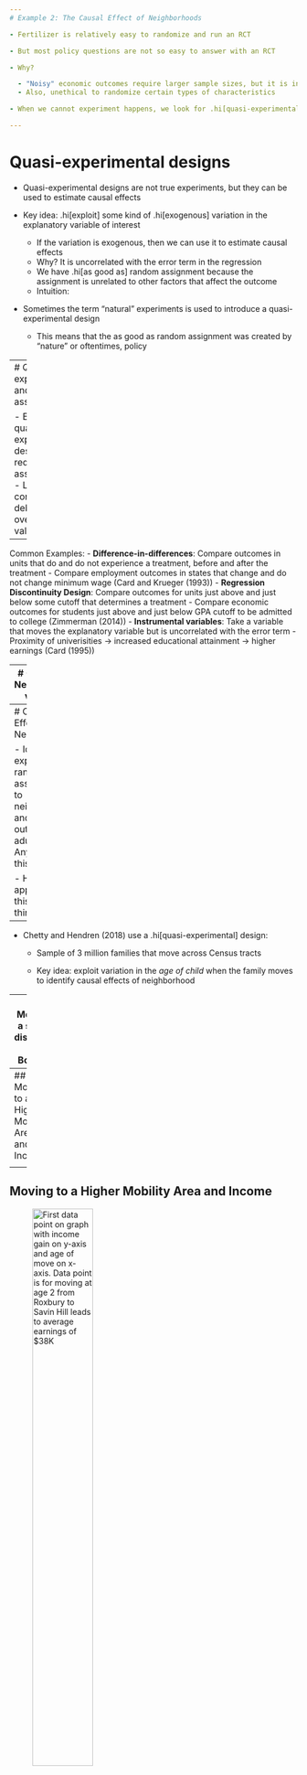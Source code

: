 ```yaml
---
# Example 2: The Causal Effect of Neighborhoods

- Fertilizer is relatively easy to randomize and run an RCT

- But most policy questions are not so easy to answer with an RCT

- Why?

  - "Noisy" economic outcomes require larger sample sizes, but it is infeasible to randomize at scale
  - Also, unethical to randomize certain types of characteristics

- When we cannot experiment happens, we look for .hi[quasi-experimental] designs

---
```

# Quasi-experimental designs

- Quasi-experimental designs are not true experiments, but they can be used to estimate causal effects

- Key idea: .hi[exploit] some kind of .hi[exogenous] variation in the explanatory variable of interest

  - If the variation is exogenous, then we can use it to estimate causal effects
  - Why? It is uncorrelated with the error term in the regression
  - We have .hi[as good as] random assignment because the assignment is unrelated to other factors that affect the outcome
  - Intuition: 

- Sometimes the term "natural" experiments is used to introduce a quasi-experimental design
  - This means that the as good as random assignment was created by "nature" or oftentimes, policy

---
# Quasi-experiments and assumptions

- Every quasi-experimental design requires an assumption 
- Leads to contentious debates over their validity

--

Common Examples:
  - **Difference-in-differences**: Compare outcomes in units that do and do not experience a treatment, before and after the treatment
    - Compare employment outcomes in states that change and do not change minimum wage (Card and Krueger (1993))
  - **Regression Discontinuity Design**: Compare outcomes for units just above and just below some cutoff that determines a treatment
    - Compare economic outcomes for students just above and just below GPA cutoff to be admitted to college (Zimmerman (2014))
  - **Instrumental variables**: Take a variable that moves the explanatory variable but is uncorrelated with the error term
    - Proximity of univerisities -> increased educational attainment -> higher earnings (Card (1995))

---
# Causality of Neighborhoods vs. Sorting

- Two very different explanations for variation in children's outcomes across areas

  1. Sorting: different people live in different places

  2. Causal effects: places have a causal effect on upward mobility for a given person

---
# Causal Effects of Neighborhoods

- Ideal experiment: randomly assign children to neighborhoods and compare outcomes in adulthood
  - Any issues with this?

- How can we approximate this same thing?

--

- Chetty and Hendren (2018) use a .hi[quasi-experimental] design:

  - Sample of 3 million families that move across Census tracts

  - Key idea: exploit variation in the _age of child_ when the family moves to identify causal effects of neighborhood


---
# Moving a short distance in Boston

<figure>
    <img src="pics/roxbury_to_savin_oppatlas.png" height="50%"
         alt="Roxbury to Savin Hill in Opportunity Atlas">
    <figcaption>Opportunity Atlas of MA: Savin Hill outlined, Roxbury nextdoor.</figcaption>
</figure>

---
## Moving to a Higher Mobility Area and Income 

<figure>
    <img src="./pics/blank_income_gain.png" height="50%"
         alt="Blank graph space with income gain on y-axis and age of move on x-axis">
    <figcaption>Chetty and Hendren (2018).</figcaption>
</figure>

---
## Moving to a Higher Mobility Area and Income

<figure>
    <img src="./pics/first_data_point_income_gain.png" height="50%"
         alt="First data point on graph with income gain on y-axis and age of move on x-axis. Data point is for moving at age 2 from Roxbury to Savin Hill leads to average earnings of $38K">
    <figcaption>Chetty and Hendren (2018).</figcaption>
</figure>

---
## Moving to a Higher Mobility Area and Income

<figure>
    <img src="./pics/all_data_points_income_gain.png" height="50%"
         alt="All data points on graph with income gain on y-axis and age of move on x-axis for ages up to 23 with a downward slope from $38K to $23K.">
    <figcaption>Chetty and Hendren (2018).</figcaption>
</figure>

---
## Moving to a Higher Mobility Area and Income

<figure>
    <img src="./pics/level_off_data_points_income_gain.png" height="50%"
         alt="All data points on graph with income gain on y-axis and age of move on x-axis for ages up to 28 with a downward slope from $38K to $23K at age 23, then levels off to 28.">
    <figcaption>Chetty and Hendren (2018).</figcaption>
</figure>

---
# One issue: families differ a ton

- Each family is different

1. Some families are rich, some are poor
2. Some families are more educated, some are less educated
3. Some families are religious, some are not

- Each of these differences could affect:

1. If they move
2. When they move
3. Where they move
4. Children's income mobility
5. Much more...

- We can't possible control for all of this, let alone measures some of it

---
# Fixed effects! 

- Fixed effects are a way to control for .pink[unobserved] variables that are .pink[constant] along some dimension
  - This dimension could be time, space, individual, etc.

- Fixed effects remove the variation between units, leaving only the variation within units

- Chetty and Hendren (2018) employ fixed effects to isolate .pink[within]-family variation
   - They do many other things too, but this is the simplest to folow

- Every family has its own unique characteristics that affect children's outcomes
- Fixed effects control for these characteristics by effectively removing the within-family mean from each observation

---
# Simplified dataset of mobility

- Let's look at a hypothetical dataframe for 5 families with 5 children each that move from the same low mobility neighborhood to a high mobility neighborhood

```r
set.seed(123)
num_families <- 5
num_children_per_family <- 5

df <- expand.grid(
  family_id = 1:num_families,
  child_id = 1:num_children_per_family
) %>%
group_by(family_id) %>%
mutate(
  average_age = round(runif(1, 4, 18),1),
  age_moved = average_age + sample(-4:4, n(), replace = FALSE),
  age_moved = round(ifelse(age_moved < 0, 0, age_moved),0),
  # Create a family effect that increases with average age
  family_effect = 2*average_age,
) %>%
ungroup() %>%
# Create random variable centered at average age running from 0 to 18
mutate(
  child_effect = rnorm(n(), mean = 0, sd = 1),
  income = 100 - .5*age_moved + family_effect + child_effect,
) %>%
group_by(family_id) %>%
mutate(family_label= case_when(income==max(income) ~
  paste("Family", family_id),TRUE ~ NA_character_),
  mean_income = mean(income),
  mean_age = mean(age_moved))

df %>% select(family_id,child_id,age_moved,income)
```

---
# Between and Within variation

- Below I plot the fake data

```r
plot <- df %>% 
  ggplot(aes(x =  age_moved, y = income, label = family_label,color = factor(family_id))) + 
  geom_point() +
  geom_text(hjust = -.1, size = 14/.pt) + 
  theme_metro_regtitle() + 
  labs(x = 'Move age', 
       y = 'Adulthood income',
       caption = 'ChatGPT and GitHub copilot helped me create this.') + 
  guides(color = FALSE, label = FALSE) + 
  scale_color_manual(values = c('black','blue','red','purple','green'))

plot

```

---
# Between and Within

- If I just regress (pooled OLS), I get an increasing relationship with age moved! 

```r
plot +
  geom_smooth(method = 'lm', aes(color = NULL, label = NULL), se = FALSE) 
```

---
# Between and Within

- BETWEEN variation is the variation between means of each family

```r
plot+
  geom_point(aes(x = mean_age, y = mean_income, color = family_label), size = 30, shape = 3, color = 'darkorange')
  
```

---
# Between and Within

-Seriously, Only look at those means! The individual child variation within families does not matter

```r
df %>% 
  ggplot(aes(x =  age_moved, y = income, label = family_label,color = factor(family_id))) + 
  theme_metro_regtitle() + 
  labs(x = 'Move age', 
       y = 'Adulthood income',
       caption = 'ChatGPT and GitHub copilot helped me create this.') + 
  guides(color = FALSE, label = FALSE) + 
  scale_color_manual(values = c('black','blue','red','purple','green')) +
  geom_smooth(method = 'lm', aes(color = NULL, label = NULL), se = FALSE) +
  geom_point(aes(x = mean_age, y = mean_income, color = family_label), 
    size = 50, shape = 3, color = 'darkorange')
```

---
# Between and Within

- Within variation treats the orange crosses as their own axes and looks at variation within family
- We basically slide the axes on top of each other and analyze *that* data

```r
dfanim <- df %>%
  ungroup() %>%
  mutate(all_mean_income = mean(income),
         all_mean_age = mean(age_moved),
         stage = '1. Raw Data')
dfanim <- dfanim %>%
  bind_rows(dfanim %>% 
              mutate(income = income - mean_income + all_mean_income,
                     age_moved = age_moved - mean_age + all_mean_age,
                     mcrm = all_mean_income,
                     mpr = all_mean_age,
                     stage = '2. Remove all between variation'))

p <- ggplot(dfanim, aes(x =  age_moved, y = income, color = factor(family_id), label = family_label)) + 
  geom_point() + 
  geom_text(hjust = -.1, size = 14/.pt)  + 
  labs(x = 'Age of Move', 
       y = 'Income',
       caption = 'ChatGPT and GitHub copilot helped write this') + 
  #scale_x_continuous(limits = c(.15, 2.5)) + 
  guides(color = FALSE, label = FALSE) + 
  scale_color_manual(values = c('black','blue','red','purple','green')) +
  geom_smooth(aes(color = NULL), method = 'lm', se = FALSE)+
  geom_point(aes(x = mpr, y = mcrm), size = 20, shape = 3, color = 'darkorange') + 
  transition_states(stage) + 
  theme_metro_regtitle()

animate(p, nframes = 80)

```

---
# Removing between variation

- Chetty and Hendren (2018) use fixed effects to remove between-family variation
- But what does that mean?
- How do we actually do this?
  - Let's look at a stylized model

---
# Stylized model of Chetty and Hendren (2018)

$$
\begin{aligned}
  \text{Income}_{i} = \sum_{m=0}^{m=30} \beta_{m} I(\text{Move age}_{i}=m) + \epsilon_{i}
\end{aligned}
$$

but $\epsilon_i$ includes all that family variation, which is an omitted variable! That will create bias.

- We really have something like this:

$$
\begin{aligned}
  \text{Income}_{i} = \sum_{m=0}^{m=30} \beta_{m} I(\text{Move age}_{i}=m) + (\alpha_f + \nu_{i})
\end{aligned}
$$

$I()$ means "indicator function", which equals one when the Move age was $m$

---
# De-meaning

- Just like we de-meaned our plots, we can de-mean our data

- What happens if we subtract the mean of each variable for each family from each observation?
  - Well $\bar{\alpha}_f=\alpha_f$, so it is just gone! 

$$
\begin{aligned}
  \text{Income}_{i} - \bar{\text{Income}}_{i} = \sum_{m=0}^{m=30} \beta_{m} (I(\text{Move age}_{i}=m)-\bar{I(\text{Move age}_{i}=m)}) + \nu_{i}
\end{aligned}
$$

- This is called a .hi[fixed effect] model
- By construction, $\nu_i$ is no longer correlated with family characteristics

- Yes, I know that the average of $I(\text{Move age}_i=m)$ is a strange concept
  - Think of it as the probability of moving at age $m$ for each family
  - We benchmark the observed moving indicator on this family probability

- This works because of the Frisch-Waugh-Lovell Theorem (not derived in this class)

---
# # Fixed effects don't make Causality

- Fixed effects don't just make a regression causal
  - There may be other omitted variables that are correlated with the explanatory variable, not "absorbed" by your fixed effects

- All causal work requires assumptions

- .pink[Key assumption:] _timing_ of moves between areas is unrelated to other determinants of a child's outcomes

- Why might this not hold? 

--

  1. Parents who move to good areas when their children ar young might be different from those who move later 

  2. Moving may be related to other factors (e.g., change in parents' job) that affect children directly

---
# "Testing" assumptions

- You cannot fully test assumptions, but you can look for evidence they are violated

- Two approaches to evaluate validity of timing of move assumption:

  1. Compare siblings' outcomes to control for family "fixed" effects

  2. Use differences in neighborhood effects across subgroups to implement "placebo" tests

  - Ex: some places (e.g. low-crime areas) have better outcomes for boys than girls

  - Move to place where boys have higher earnings --> son improves in proportion to exposure, but not daughter

- Conclude that ~2/3 of variation in upward mobility across areas is due to causal effects of neighborhoods

---
# Fixed effects elsewhere

- Fixed effects are extremely popular in applied economics

- Any time you have panel data, you can bet a fixed effects model is attempted
  - Panel data is (usually) a dataset where you track a unit (individual, county, etc.) over time

- Plus, they form the backbone of difference-in-difference analysis

---
# Too many fixed effects?

- One challenge with fixed effects:
   - Each fixed effect is like adding a variable for each level of the fixed effect (each individual, each year, etc.)
   - This reduces the degrees of freedom in your model
   - As you add more fixed effects, you need more data to keep statistical power

The actual model in Chetty and Hendren (2018):

  $$
\begin{aligned}
  \text{Income}_{i} = \alpha_{qosm} + \sum_{m=1}^{m=30} b_m I(m_i=m) \Delta_{odps} + \sum_{s=1980}^{1987} \kappa_s I(s_i=s) \Delta_{odps} + \epsilon_{2i}
\end{aligned}
$$

has over 200,000 fixed effects!

---

# Limits to Fixed Effects

- Okay! At this point we have the concept behind fixed effects, can execute them, and know what they're good for
- What aren't they good for?

1. They don't control for anything that has within variation
2. They control away *everything* that's between-only, so we can't see the effect of anything that's between-only ("effect of a family on mobility?" Nope!)
3. Anything with only a *little* within variation will have most of its variation washed out too ("effect of population density on mobility?" probably not)
4. The estimate pays the most attention to individuals with *lots of variation in treatment*

- 2 and 3 can be addressed by using "random effects" instead but we aren't covering that in this class (see the The Effect chapter on Fixed Effects for more)

---

# Concept Checks

- Why can't we use individual-person fixed effects to study the impact of race on traffic stops?
- The within $R^2$ from is .3, and the overall $R^2$ is .5. Interpret these two numbers in sentences
- In a sentence, interpret the slope coefficient in the estimated model $(Y_{it} - \bar{Y}_i) = 1 + .5(X_{it} - \bar{X}_i)$ where $Y$ is "school funding per child" and $X$ is "population growth", and $i$ is city



## Dummy variables and interaction terms

For the next section, we'll need to create a dummy variable. We'll create two: one for whether a county is in the South and one for all major regions of the US. 

```r
# Get the regions and do minor cleaning
opp_atlas <- mutate(opp_atlas,
  in_south = ifelse(state_abb %in% c("AL", "AR", 
    "FL", "GA", "KY", "LA", "MS", "NC", "OK",
     "SC", "TN", "TX", "VA", "WV"), "South", "North"),
     positive_job_growth = ann_avg_job_growth_2004_2013>0) 
```

### Dummy variables as *factors*

Dummy variables are a core component of many regression models. However, these can be a pain to create in some statistical languages, since you first have to tabulate a whole new matrix of binary variables and then append it to the original data frame. In contrast, R has a very convenient framework for creating and evaluating dummy variables in a regression: Simply specify the variable of interest as a [factor](https://r4ds.had.co.nz/factors.html).^[Factors are variables that have distinct qualitative levels, e.g. "male", "female", "non-binary", etc.]

Here's an example where we explicitly tell R that "in_south" is a factor. Since I don't plan on reusing this model, I'm just going to print the results to screen rather than saving it to my global environment.

```r
summary(feols(kfr_p25 ~ poor_share1990 + as.factor(in_south), data = opp_atlas))
```

Okay, I should tell you that I'm actually making things more complicated than they need to be with the heavy-handed emphasis on factors. R is "friendly" and tries to help whenever it thinks you have misspecified a function or variable. While this is something to be [aware of](https://rawgit.com/grantmcdermott/R-intro/master/rIntro.html#r_tries_to_guess_what_you_meant), normally It Just Works^TM^. A case in point is that we don't actually *need* to specify a string (i.e. character) variable as a factor in a regression. R will automatically do this for you regardless, since it's the only sensible way to include string variables in a regression.

```r
## Use the non-factored version of "in_south" instead; R knows it must be ordered
## for it to be included as a regression variable
summary(feols(kfr_p25 ~ poor_share1990 + in_south, data = opp_atlas))
```

What happens if I use region? It thinks region is a numeric variable and so it does not create dummy variables for it. 

```r
summary(feols(kfr_p25 ~ poor_share1990 + positive_job_growth, data = opp_atlas))
```

We can fix this by telling R that region is a factor.

```r
summary(feols(kfr_p25 ~ poor_share1990 + as.factor(region), data = opp_atlas))
```

### Interaction effects

Like dummy variables, R provides a convenient syntax for specifying interaction terms directly in the regression model without having to create them manually beforehand.^[Although there are very good reasons that you might want to modify your parent variables before doing so (e.g. centering them). As it happens, Grant McDermott [has strong feelings](https://twitter.com/grant_mcdermott/status/903691491414917122) that interaction effects are most widely misunderstood and misapplied concept in econometrics. However, that's a topic for another day.] You can use any of the following expansion operators:

- `x1:x2` "crosses" the variables (equivalent to including only the x1 × x2 interaction term)
- `x1/x2` "nests" the second variable within the first (equivalent to `x1 + x1:x2`; more on this [later](#nestedmarg))
- `x1*x2` includes all parent and interaction terms (equivalent to `x1 + x2 + x1:x2`) 

As a rule of thumb, if [not always](#nestedmarg), it is generally advisable to include all of the parent terms alongside their interactions. This makes the `*` option a good default. 

For example, we might wonder whether the relationship between a location's income mobility for children in the 25th percentile and its 1990 poverty rate differs by region. That is, we want to run a regression of the form,

$$KFR_{P25} = \beta_0 + \beta_1 D_{South} + \beta_2  + \beta_3 D_{South} \times 1990 Poverty Share$$

To implement this in R, we simply run the following,

```r
ols_ie = feols(kfr_p25 ~ in_south * poor_share1990, data = opp_atlas)
summary(ols_ie)
```

## Marginal effects

Calculating marginal effects in a linear regression model like OLS is perfectly straightforward... just look at the coefficient values. But that quickly goes out the window when you have interaction terms or non-linear models like probit, logit, etc. Luckily, there are various ways to obtain these from R models. For example, we already saw the **mfx** package above for obtaining marginal effects from GLM models. I want to briefly focus on two of my favourite methods for obtaining marginal effects across different model classes: 1) The **margins** package and 2) a shortcut that works particularly well for models with interaction terms.

### The **margins** package

The **margins** package ([link](https://cran.r-project.org/web/packages/margins)), which is modeled on its namesake in Stata, is great for obtaining marginal effects across an entire range of models.^[I do, however, want to flag that it does [not yet support](https://github.com/leeper/margins/issues/128) **fixest** (or **lfe**) models. But there are [workarounds](https://github.com/leeper/margins/issues/128#issuecomment-636372023) in the meantime.] You can read more in the package [vignette](https://cran.r-project.org/web/packages/margins/vignettes/Introduction.html), but here's a very simple example to illustrate. 

Consider our interaction effects regression [from earlier](#interaction-effects), where we were interested in how income mobility varied by 1990 poverty rate and region. To get the average marginal effect (AME) of these dependent variables, we can just use the `margins::margins()` function.

```r
# library(margins) ## Already loaded

ols_ie_marg = margins(ols_ie)
```

Like a normal regression object, we can get a nice print-out display of the above object by summarising or tidying it.

```r
# summary(ols_ie_marg) ## Same effect
tidy(ols_ie_marg, conf.int = TRUE)
```

If we want to compare marginal effects at specific values --- e.g. how the AME of 1990 poverty rate on income mobility differs across north and south --- then that's easily done too.

```r
ols_ie %>% 
  margins(
    variables = "poor_share1990", ## The main variable we're interested in
    at = list(in_south = c("North","South")) ## How the main variable is modulated by at specific values of a second variable
    ) %>% 
  tidy(conf.int = TRUE) ## Tidy it (optional)
```

If you're the type of person who prefers visualizations (like me), then you should consider `margins::cplot()`, which is the package's in-built method for constructing *conditional* effect plots.

```r
cplot(ols_ie, x = "in_south", dx = "poor_share1990", what = "effect", 
      data = opp_atlas)
```

In this case,it doesn't make much sense to read a lot into the larger standard errors on the female group; that's being driven by a very small sub-sample size.

Finally, you can also use `cplot()` to plot the predicted values of your outcome variable (here: "kfr_p25"), conditional on one of your dependent variables. For example:

```r
par(mfrow=c(1, 2)) ## Just to plot these next two (base) figures side-by-side
cplot(ols_ie, x = "in_south", what = "prediction", data = opp_atlas)
cplot(ols_ie, x = "poor_share1990", what = "prediction", data = opp_atlas)
par(mfrow=c(1, 1)) ## Reset plot defaults
```

Note that `cplot()` uses the base R plotting method. If you'd prefer **ggplot2** equivalents, take a look at the **marginsplot** package ([link](https://github.com/vincentarelbundock/marginsplot)).

Finally, I also want to draw your attention to the **emmeans** package ([link](https://cran.r-project.org/web/packages/emmeans/index.html)), which provides very similar functionality to **margins**. I'm not as familiar with it myself, but I know that it has many fans.

### Special case: `/` shortcut for interaction terms {#nestedmarg}

I'll keep this one brief, but I wanted to mention one of my favourite R shortcuts: Obtaining the full marginal effects for interaction terms by using the `/` expansion operator. Grant [tweeted](https://twitter.com/grant_mcdermott/status/1202084676439085056?s=20) about this and even wrote an [whole blog post](https://grantmcdermott.com/2019/12/16/interaction-effects/) about it too (which you should totally read). But the very short version is that you can switch out the normal `f1 * x2` interaction terms syntax for `f1 / x2` and it automatically returns the full marginal effects. (The formal way to describe it is that the model variables have been "nested".)

Here's a super simple example, using the same interaction effects model from before.

```r
# ols_ie = lm(kfr_p25 ~ in_south * poor_share1990, data = opp_atlas) ## Original model
ols_ie_marg2 = lm(kfr_p25 ~ in_south / poor_share1990, data = opp_atlas)
tidy(ols_ie_marg2, conf.int = TRUE)
```

Note that the marginal effects on the two south × poverty rate interactions (i.e. `r round(ols_ie_marg2$coefficients[['in_southNorth:poor_share1990']], 3)` and `r round(ols_ie_marg2$coefficients[['in_southSouth:poor_share1990']], 3)`) are the same as we got with the `margins::margins()` function [above](#the-margins-package). 

Where this approach really shines is when you are estimating interaction terms in large models. The **margins** package relies on a numerical delta method which can be very computationally intensive, whereas using `/` adds no additional overhead beyond calculating the model itself. Still, that's about as much as say it here. Read the aforementioned [blog post](https://grantmcdermott.com/2019/12/16/interaction-effects/) if you'd like to learn more.


<!-- 
# Set seed for reproducibility
set.seed(123)

# Number of observations
n <- 100

# Generate random numbers of quarters, dimes, nickels, and pennies
quarters <- sample(0:10, n, replace = TRUE)
dimes <- sample(0:10, n, replace = TRUE)
nickels <- sample(0:10, n, replace = TRUE)
pennies <- sample(0:10, n, replace = TRUE)

# Calculate the total amount of dollars for each observation
amounts <- quarters * 0.25 + dimes * 0.10 + nickels * 0.05 + pennies * 0.01

# Calculate total number of coins and total number of small coins
total_coins <- quarters + dimes + nickels + pennies
total_small_coins <- dimes + nickels + pennies

# Create a data frame with the generated data
data <- tibble(
  Quarters = quarters,
  Dimes = dimes,
  Nickels = nickels,
  Pennies = pennies,
  TotalCoins = total_coins,
  TotalSmallCoins = total_small_coins,
  Amount = amounts
)

# Display the first few rows of the data frame
head(data) -->
